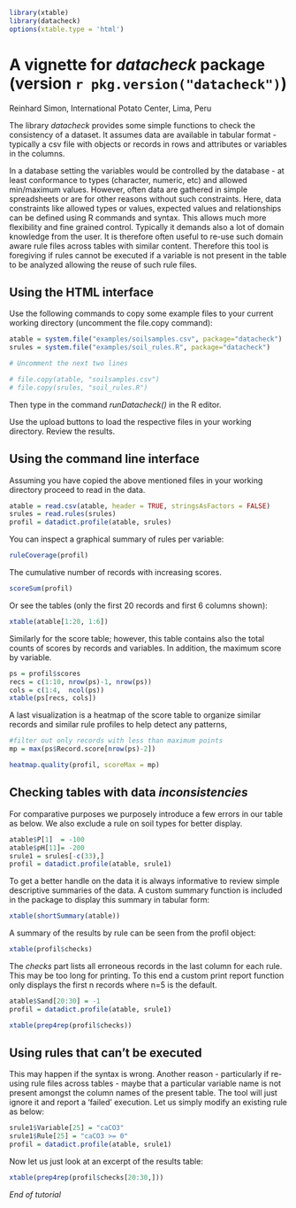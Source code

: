 <!--
%\VignetteEngine{knitr}
%\VignetteIndexEntry{A Vignette for datacheck package}
-->
```{r setup,echo=FALSE, results='hide', message=FALSE}
library(xtable)
library(datacheck)
options(xtable.type = 'html')
```

A vignette for *datacheck* package (version `r pkg.version("datacheck")`)
========================================================
Reinhard Simon, International Potato Center, Lima, Peru

The library *datacheck* provides some simple functions to check the consistency of a dataset. It assumes data are available in tabular format - typically a csv file with
objects or records in rows and attributes or variables in the columns.

In a database setting the variables would be controlled by the database - at least
conformance to types (character, numeric, etc) and allowed min/maximum values.
However, often data are gathered in simple spreadsheets or are for other reasons 
without such constraints. Here, data constraints like allowed types or values, expected
values and relationships can be defined using R commands and syntax. This allows much
more flexibility and fine grained control. Typically it demands also a lot of domain
knowledge from the user. It is therefore often useful to re-use such domain aware rule files across tables with similar content. Therefore this tool is foregiving if rules cannot be executed if a variable is not present in the table to be analyzed allowing the reuse of such rule files.

Using the HTML interface
-----------------------


Use the following commands to copy some example files to your current working directory (uncomment the file.copy command):
```{r}
atable = system.file("examples/soilsamples.csv", package="datacheck")
srules = system.file("examples/soil_rules.R", package="datacheck")

# Uncomment the next two lines

# file.copy(atable, "soilsamples.csv")
# file.copy(srules, "soil_rules.R")

```
Then type in the command *runDatacheck()* in the R editor.

Use the upload buttons to load the respective files in your working directory.
Review the results.


Using the command line interface
--------------------------------
Assuming you have copied the above mentioned files in your working directory proceed to
read in the data.

```{r message=FALSE, results='hide'}


atable = read.csv(atable, header = TRUE, stringsAsFactors = FALSE)
srules = read.rules(srules)
profil = datadict.profile(atable, srules)
```

You can inspect a graphical summary of rules per variable:

```{r fig.width=7, fig.height=6}
ruleCoverage(profil)
```

The cumulative number of records with increasing scores.
```{r fig.width=7, fig.height=6}
scoreSum(profil)
```

Or see the tables (only the first 20 records and first 6 columns shown):

```{r results = 'asis'}
xtable(atable[1:20, 1:6])
```

Similarly for the score table; however, this table contains also the total counts of scores by records and variables. In addition, the maximum score by variable.
```{r results='asis'}
ps = profil$scores
recs = c(1:10, nrow(ps)-1, nrow(ps))
cols = c(1:4,  ncol(ps))
xtable(ps[recs, cols])
```

A last visualization is a heatmap of the score table to organize similar records and similar rule profiles to help detect any patterns,

```{r echo=FALSE, fig.width=7, fig.height=8}
#filter out only records with less than maximum points
mp = max(ps$Record.score[nrow(ps)-2])

heatmap.quality(profil, scoreMax = mp)

```

Checking tables with data _inconsistencies_
--------------------------

For comparative purposes we purposely introduce a few errors in our table as below. We also exclude a rule on soil types for better display.
```{r message=FALSE, results='hide'}
atable$P[1]  = -100
atable$pH[11]= -200
srule1 = srules[-c(33),]
profil = datadict.profile(atable, srule1)
```

To get a better handle on the data it is always informative to review simple descriptive
summaries of the data. A custom summary function is included in the package to display this summary in tabular form:

```{r results='asis'}
xtable(shortSummary(atable))
```

A summary of the results by rule can be seen from the profil object:

```{r results = 'asis'}
xtable(profil$checks)
```

The *checks* part lists all erroneous records in the last column for each rule. This may be too long for printing. To this end a custom print report function only displays the first n records where n=5 is the default. 

```{r message=FALSE, results = 'hide'}
atable$Sand[20:30] = -1
profil = datadict.profile(atable, srule1)
```

```{r results='asis'}

xtable(prep4rep(profil$checks))
```


Using rules that can't be executed
----------------------------------
This may happen if the syntax is wrong. Another reason - particularly if re-using rule files across tables - maybe that a particular variable name is not present amongst the column names of the present table. The tool will just ignore it and report a 'failed' execution. Let us simply modify an existing rule as below:

```{r message = FALSE, results='hide'}
srule1$Variable[25] = "caCO3"
srule1$Rule[25] = "caCO3 >= 0"
profil = datadict.profile(atable, srule1)

```

Now let us just look at an excerpt of the results table:

```{r results = 'asis'}
xtable(prep4rep(profil$checks[20:30,]))
```

_End of tutorial_



